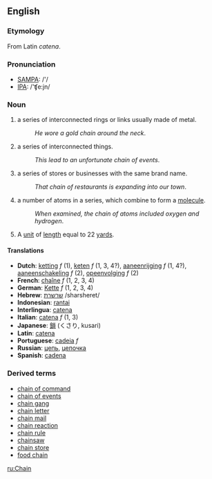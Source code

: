 ==English==
=== Etymology ===
From Latin ''catena''.

===Pronunciation===
*[[w:SAMPA|SAMPA]]: /'/
*[[w:IPA|IPA]]: /'ʧe:jn/

===Noun===
#a series of interconnected rings or links usually made of metal. 
#:''He wore a gold chain around the neck''.
#a series of interconnected things.
#:''This lead to an unfortunate chain of events''.
#a series of stores or businesses with the same brand name.
#:''That chain of restaurants is expanding into our town''.
#a number of atoms in a series, which combine to form a [[molecule]].
#:''When examined, the chain of atoms included oxygen and hydrogen''.
#A [[unit]] of [[length]] equal to 22 [[yard]]s.

====Translations====
*'''Dutch''': [[ketting]] ''f'' (1), [[keten]] ''f'' (1, 3, 4?), [[aaneenrijging]] ''f'' (1, 4?), [[aaneenschakeling]] ''f'' (2), [[opeenvolging]] ''f'' (2)
*'''French''': [[chaîne]] ''f'' (1, 2, 3, 4)
*'''German''': [[Kette]] ''f'' (1, 2, 3, 4)
*'''Hebrew''': [[:he:שרשרת|שרשרת]] /sharsheret/
*'''Indonesian''': [[rantai]]
*'''Interlingua''': [[catena]]
*'''Italian''': [[catena#Italian|catena]] ''f'' (1, 3)
*'''Japanese''': [[鎖]] (くさり, kusari)
*'''Latin''': [[catena#Latin|catena]]
*'''Portuguese''': [[cadeia]] ''f''
*'''Russian''': [[:ru:цепь|цепь]], [[:ru:цепочка|цепочка]]
*'''Spanish''': [[cadena]]

===Derived terms===
*[[chain of command]]
*[[chain of events]]
*[[chain gang]]
*[[chain letter]]
*[[chain mail]]
*[[chain reaction]]
*[[chain rule]]
*[[chainsaw]]
*[[chain store]]
*[[food chain]]

[[ru:Chain]]